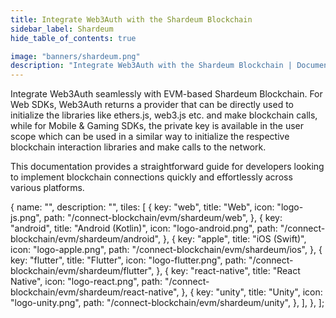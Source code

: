```yaml
---
title: Integrate Web3Auth with the Shardeum Blockchain
sidebar_label: Shardeum
hide_table_of_contents: true

image: "banners/shardeum.png"
description: "Integrate Web3Auth with the Shardeum Blockchain | Documentation - Web3Auth"
---
```



<SEO
  title="Integrate Web3Auth with the Shardeum Blockchain"
  description="Integrate Web3Auth with the Shardeum Blockchain | Documentation - Web3Auth"
  image="https://web3auth.io/docs/banners/shardeum.png"
  slug="/connect-blockchain/evm/shardeum"
/>

Integrate Web3Auth seamlessly with EVM-based Shardeum Blockchain. For Web SDKs, Web3Auth returns a
provider that can be directly used to initialize the libraries like ethers.js, web3.js etc. and make
blockchain calls, while for Mobile & Gaming SDKs, the private key is available in the user scope
which can be used in a similar way to initialize the respective blockchain interaction libraries and
make calls to the network.

This documentation provides a straightforward guide for developers looking to implement blockchain
connections quickly and effortlessly across various platforms.

  {
    name: "",
    description: "",
    tiles: [
      {
        key: "web",
        title: "Web",
        icon: "logo-js.png",
        path: "/connect-blockchain/evm/shardeum/web",
      },
      {
        key: "android",
        title: "Android (Kotlin)",
        icon: "logo-android.png",
        path: "/connect-blockchain/evm/shardeum/android",
      },
      {
        key: "apple",
        title: "iOS (Swift)",
        icon: "logo-apple.png",
        path: "/connect-blockchain/evm/shardeum/ios",
      },
      {
        key: "flutter",
        title: "Flutter",
        icon: "logo-flutter.png",
        path: "/connect-blockchain/evm/shardeum/flutter",
      },
      {
        key: "react-native",
        title: "React Native",
        icon: "logo-react.png",
        path: "/connect-blockchain/evm/shardeum/react-native",
      },
      {
        key: "unity",
        title: "Unity",
        icon: "logo-unity.png",
        path: "/connect-blockchain/evm/shardeum/unity",
      },
    ],
  },
];

<Tiles tileGroups={Shardeum} />
